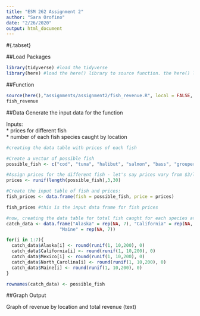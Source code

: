 ```yaml
---
title: "ESM 262 Assignment 2"
author: "Sara Orofino"
date: "2/26/2020"
output: html_document
---
```


#{.tabset}

##Load Packages
```r
library(tidyverse) #load the tidyverse
library(here) #load the here() library to source function. the here() library should capture your local filepath up to the point where the repo begins and is downloaded from github. 
```

##Function
```r
source(here(),"assignments/assignment2/fish_revenue.R", local = FALSE, echo = FALSE) #here() should get your local filepath all the way to "ESM262", and the rest gets you to the function script
fish_revenue
```
 

##Data
Generate the input data for the function  

Inputs:  
 * prices for different fish  
 * number of each fish species caught by location  
 
```r

#creating the data table with prices of each fish

#Create a vector of possible fish
possible_fish <- c("cod", "tuna", "halibut", "salmon", "bass", "grouper", "rockfish")  

#Assign prices for the different fish - let's say prices vary from $3/lb to $30/lb
prices <- runif(length(possible_fish),3,30)

#Create the input table of fish and prices:
fish_prices <- data.frame(fish = possible_fish, price = prices)

fish_prices #this is the input data frame for fish prices

#now, creating the data table for total fish caught for each species at different locations, with each location being a column and each fish a row
catch_data <- data.frame("Alaska" = rep(NA, 7), "California" = rep(NA, 7), "Mexico" = rep(NA, 7), "North_Carolina" = rep(NA, 7),
                    "Maine" = rep(NA, 7))

for(i in 1:7){
  catch_data$Alaska[i] <- round(runif(1, 10,200), 0)
  catch_data$California[i] <- round(runif(1, 10,200), 0)
  catch_data$Mexico[i] <- round(runif(1, 10,200), 0)
  catch_data$North_Carolina[i] <- round(runif(1, 10,200), 0)
  catch_data$Maine[i] <- round(runif(1, 10,200), 0)
}

rownames(catch_data) <- possible_fish
```


##Graph Output

Graph of revenue by location and total revenue (text)  